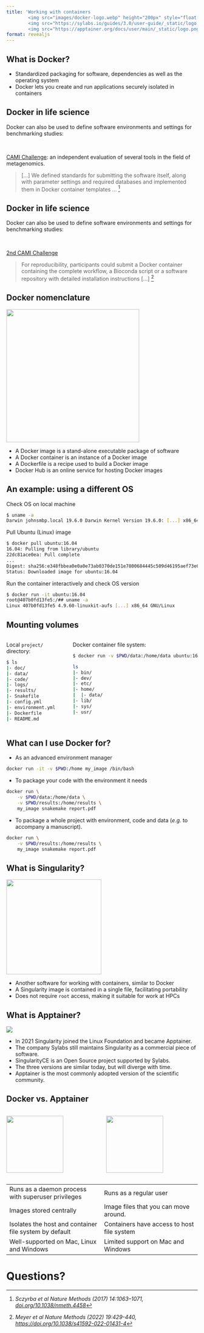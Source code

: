 ```yaml
---
title: 'Working with containers
        <img src="images/docker-logo.webp" height="200px" style="float:center; padding: 15px 15px 15px 15px;"/>
        <img src="https://sylabs.io/guides/3.0/user-guide/_static/logo.png" height="200px" style="float:center; padding: 15px 15px 15px 15px;"/>
        <img src="https://apptainer.org/docs/user/main/_static/logo.png" height="200px" style="float:center; padding: 15px 15px 15px 15px;"/>'
format: revealjs
---
```


## What is [Docker]{.green}?

::: {.incremental}
- Standardized packaging for software, dependencies as well as the operating
  system
- Docker lets you create and run applications securely isolated in
  [containers]{.green}
:::

## Docker in life science

Docker can also be used to define software environments and settings for
benchmarking studies:

<br>

[CAMI Challenge](https://data.cami-challenge.org/): an independent evaluation of
several tools in the field of metagenomics.

> [...] We defined standards for submitting the software itself, along with
> parameter settings and required databases and implemented them in Docker
> container templates ... ^[_Sczyrba et al Nature Methods (2017) 14:1063–1071,
> [doi.org/10.1038/nmeth.4458](https://doi.org/10.1038/nmeth.4458)_]

## Docker in life science

Docker can also be used to define software environments and settings for
benchmarking studies:

<br>

[2nd CAMI Challenge](https://www.microbiome-cosi.org/cami/cami/cami2)

> For reproducibility, participants could submit a Docker container containing
> the complete workflow, a Bioconda script or a software repository with
> detailed installation instructions [...] ^[_Meyer et al Nature Methods (2022)
> 19:429-440, [https://doi.org/10.1038/s41592-022-01431-4](https://doi.org/10.1038/s41592-022-01431-4)_]

## Docker nomenclature

::: {.fragment}
![](images/images_and_containers.png){height=350 fig-align="center"}
:::

::: {.incremental}
- A Docker [image]{.green} is a stand-alone executable package of software
- A Docker [container]{.green} is an instance of a Docker image
- A [Dockerfile]{.green} is a recipe used to build a Docker image
- [Docker Hub]{.green} is an online service for hosting Docker images
:::



## An example: using a different OS

::: {.fragment}
Check OS on local machine
```.bash
$ uname -a
Darwin johnsmbp.local 19.6.0 Darwin Kernel Version 19.6.0: [...] x86_64
```
:::

::: {.fragment}
Pull Ubuntu (Linux) image
```.bash
$ docker pull ubuntu:16.04
16.04: Pulling from library/ubuntu
22dc81ace0ea: Pull complete
...
Digest: sha256:e348fbbea0e0a0e73ab0370de151e7800684445c509d46195aef73e090a49bd6
Status: Downloaded image for ubuntu:16.04
```
:::

::: {.fragment}
Run the container interactively and check OS version
```.bash
$ docker run -it ubuntu:16.04
root@407b0fd13fe5:/## uname -a
Linux 407b0fd13fe5 4.9.60-linuxkit-aufs [...] x86_64 GNU/Linux
```
:::

## Mounting volumes {.smaller}

:::: {.columns height=90%}

::: {.column}
::: {.fragment}
Local `project/` directory:
```.bash
$ ls
|- doc/
|- data/
|- code/
|- logs/
|- results/
|- Snakefile
|- config.yml
|- environment.yml
|- Dockerfile
|- README.md
```
:::
:::

::: {.column}
::: {.fragment}
Docker container file system:
```.bash
$ docker run -v $PWD/data:/home/data ubuntu:16.04

ls
|- bin/
|- dev/
|- etc/
|- home/
|  |- data/
|- lib/
|- sys/
|- usr/
```
:::
:::

::::

## What can I use Docker for?

::: {.fragment}
- As an advanced [environment]{.green} manager

```bash
docker run -it -v $PWD:/home my_image /bin/bash
```
:::

::: {.fragment}
- To package your [code]{.green} with the environment it needs

```bash
docker run \
    -v $PWD/data:/home/data \
    -v $PWD/results:/home/results \
    my_image snakemake report.pdf
```
:::

::: {.fragment}
- To package a [whole project]{.green} with environment, code and data (_e.g._
  to accompany a manuscript).

```bash
docker run \
    -v $PWD/results:/home/results \
    my_image snakemake report.pdf
```
:::

## What is Singularity?

![](https://sylabs.io/guides/3.0/user-guide/_static/logo.png){height=250 fig-align=center}

::: {.incremental}
- Another software for working with containers, similar to Docker
- A Singularity image is contained in a single file, facilitating portability
- Does not require `root` access, making it suitable for work at HPCs
:::

## What is Apptainer?

![](http://apptainer.org/static/hero-img-e614806cf573fd0cbbe09a25d9e69637.png){fig-align=center}

::: {.incremental}
- In 2021 Singularity joined the Linux Foundation and became
  [Apptainer]{.green}.
- The company [Sylabs]{.green} still maintains Singularity as a commercial
piece of software.
- [SingularityCE]{.green} is an Open Source project supported by Sylabs.
- The three versions are similar today, but will diverge with time.
- [Apptainer]{.green} is the most commonly adopted version of the scientific
  community.
:::

## Docker vs. Apptainer

:::: {.columns}
::: {.column}
![](images/docker-logo.webp){height=150 fig-align=center}
:::
::: {.column}
![](https://apptainer.org/docs/user/main/_static/logo.png){height=150 fig-align=center}
:::
::::

|                                                         |                                                          |
| ------------------------------------------------------- | -------------------------------------------------------- |
| Runs as a daemon process with superuser privileges      | Runs as a regular user                                   |
| Images stored centrally                                 | Image files that you can move around.                    |
| Isolates the host and container file system by default  | Containers have access to host file system               |
| Well-supported on Mac, Linux and Windows                | Limited support on Mac and Windows                       |

# Questions?
